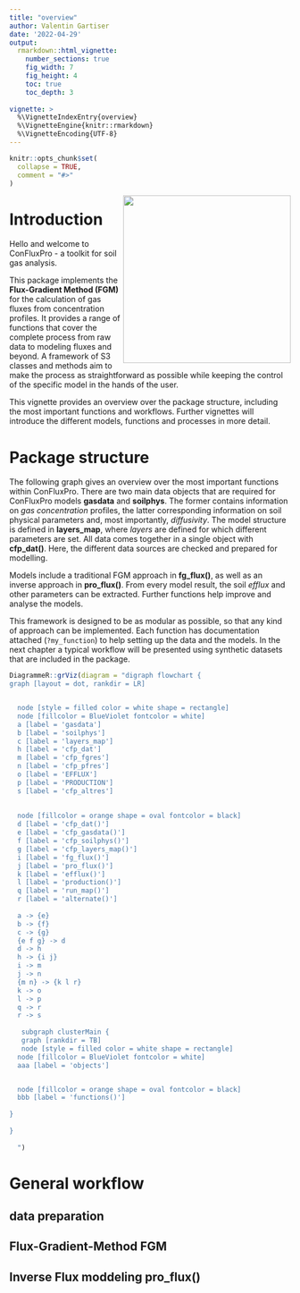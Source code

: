 ```yaml
---
title: "overview"
author: Valentin Gartiser
date: '2022-04-29'
output: 
  rmarkdown::html_vignette:
    number_sections: true 
    fig_width: 7
    fig_height: 4
    toc: true
    toc_depth: 3
    
vignette: >
  %\VignetteIndexEntry{overview}
  %\VignetteEngine{knitr::rmarkdown}
  %\VignetteEncoding{UTF-8}
---
```


```r
knitr::opts_chunk$set(
  collapse = TRUE,
  comment = "#>"
)
```
<style>
    img {
        border: 0;
    }
</style>

<img src="../inst/logo.svg" width="300" height="300" style ="float:right"/>

# Introduction

Hello and welcome to ConFluxPro - a toolkit for soil gas analysis.

This package implements the **Flux-Gradient Method (FGM)** for the calculation of
gas fluxes from concentration profiles. It provides a range of functions that cover
the complete process from raw data to modeling fluxes and beyond. A framework of S3 classes 
and methods aim to make the process as straightforward as possible while keeping 
the control of the specific model in the hands of the user.

This vignette provides an overview over the package structure, including the 
most important functions and workflows. Further vignettes will introduce the
different models, functions and processes in more detail. 

# Package structure

The following graph gives an overview over the most important functions within
ConFluxPro. There are two main data objects that are required for ConFluxPro models
**gasdata** and **soilphys**. The former contains information on *gas concentration* 
profiles, the latter corresponding information on soil physical parameters and,
most importantly, *diffusivity*. The model structure is defined in **layers_map**, 
where *layers* are defined for which different parameters are set. All data comes 
together in a single object with **cfp_dat()**. Here, the different data sources
are checked and prepared for modelling.

Models include a traditional FGM approach in **fg_flux()**, as well as an inverse
approach in **pro_flux()**. From every model result, the soil *efflux* and other 
parameters can be extracted. Further functions help improve and analyse the models.

This framework is designed to be as modular as possible, so that any kind of 
approach can be implemented. Each function has documentation attached (`?my_function`)
to help setting up the data and the models. In the next chapter a typical 
workflow will be presented using synthetic datasets that are included in the package.

```r
DiagrammeR::grViz(diagram = "digraph flowchart {
graph [layout = dot, rankdir = LR]


  node [style = filled color = white shape = rectangle]
  node [fillcolor = BlueViolet fontcolor = white]
  a [label = 'gasdata']
  b [label = 'soilphys']
  c [label = 'layers_map']
  h [label = 'cfp_dat']
  m [label = 'cfp_fgres']
  n [label = 'cfp_pfres']
  o [label = 'EFFLUX']
  p [label = 'PRODUCTION']
  s [label = 'cfp_altres']
  
  
  node [fillcolor = orange shape = oval fontcolor = black]
  d [label = 'cfp_dat()']
  e [label = 'cfp_gasdata()']
  f [label = 'cfp_soilphys()']
  g [label = 'cfp_layers_map()']
  i [label = 'fg_flux()']
  j [label = 'pro_flux()']
  k [label = 'efflux()']
  l [label = 'production()']
  q [label = 'run_map()']
  r [label = 'alternate()']
  
  a -> {e}
  b -> {f}
  c -> {g}
  {e f g} -> d
  d -> h
  h -> {i j}
  i -> m
  j -> n
  {m n} -> {k l r}
  k -> o
  l -> p
  q -> r
  r -> s
  
   subgraph clusterMain {
   graph [rankdir = TB]
   node [style = filled color = white shape = rectangle]
  node [fillcolor = BlueViolet fontcolor = white]
  aaa [label = 'objects']


  node [fillcolor = orange shape = oval fontcolor = black]
  bbb [label = 'functions()']
   
}
  
}
 
  ")
```

# General workflow



## data preparation

## Flux-Gradient-Method FGM

## Inverse Flux moddeling pro_flux()

